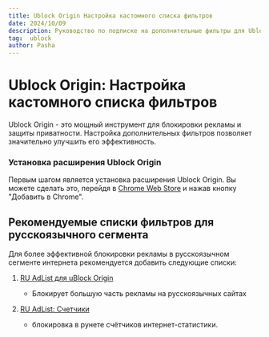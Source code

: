 ```yaml
---
title: Ublock Origin Настройка кастомного списка фильтров
date: 2024/10/09
description: Руководство по подписке на дополнительные фильтры для Ublock Origin
tag:  ublock
author: Pasha
---
```



# Ublock Origin: Настройка кастомного списка фильтров

<Callout type="info">
  Ublock Origin - это мощный инструмент для блокировки рекламы и защиты приватности. Настройка дополнительных фильтров позволяет значительно улучшить его эффективность.
</Callout>

### Установка расширения Ublock Origin

Первым шагом является установка расширения Ublock Origin. Вы можете сделать это, перейдя в [Chrome Web Store](https://chrome.google.com/webstore/detail/ublock-origin/cjpalhdlnbpafiamejdnhcphjbkeiagm) и нажав кнопку "Добавить в Chrome".


## Рекомендуемые списки фильтров для русскоязычного сегмента

Для более эффективной блокировки рекламы в русскоязычном сегменте интернета рекомендуется добавить следующие списки:

1. [RU AdList для uBlock Origin](https://subscribe.adblockplus.org/?location=https://raw.githubusercontent.com/easylist/ruadlist/master/RuAdList-uBO.txt&amp;title=RU%20AdList%20for%20uBO%20only)
   - Блокирует большую часть рекламы на русскоязычных сайтах

2. [RU AdList: Счетчики](https://subscribe.adblockplus.org/?location=https://easylist-downloads.adblockplus.org/cntblock.txt&amp;title=RU%20AdList:%20Counters)
   - блокировка в рунете счётчиков интернет-статистики.

